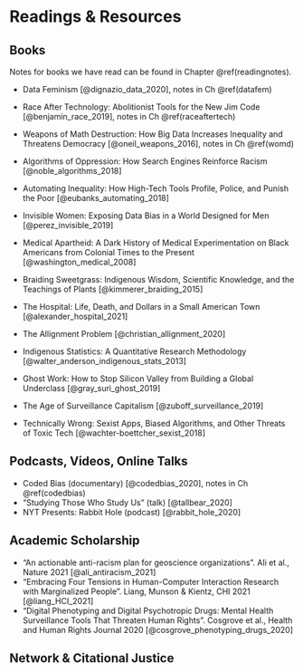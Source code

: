 # Readings & Resources {#resources}

## Books
Notes for books we have read can be found in Chapter \@ref(readingnotes).

- Data Feminism [@dignazio_data_2020], notes in Ch \@ref(datafem)
- Race After Technology: Abolitionist Tools for the New Jim Code [@benjamin_race_2019], notes in Ch \@ref(raceaftertech)
- Weapons of Math Destruction: How Big Data Increases Inequality and Threatens Democracy [@oneil_weapons_2016], notes in Ch \@ref(womd)

- Algorithms of Oppression: How Search Engines Reinforce Racism [@noble_algorithms_2018]
- Automating Inequality: How High-Tech Tools Profile, Police, and Punish the Poor [@eubanks_automating_2018]
- Invisible Women: Exposing Data Bias in a World Designed for Men [@perez_invisible_2019]
- Medical Apartheid: A Dark History of Medical Experimentation on Black Americans from Colonial Times to the Present [@washington_medical_2008]
- Braiding Sweetgrass: Indigenous Wisdom, Scientific Knowledge, and the Teachings of Plants [@kimmerer_braiding_2015]
- The Hospital: Life, Death, and Dollars in a Small American Town [@alexander_hospital_2021]
- The Allignment Problem [@christian_allignment_2020]
- Indigenous Statistics: A Quantitative Research Methodology [@walter_anderson_indigenous_stats_2013]
- Ghost Work: How to Stop Silicon Valley from Building a Global Underclass [@gray_suri_ghost_2019]
- The Age of Surveillance Capitalism [@zuboff_surveillance_2019]
- Technically Wrong: Sexist Apps, Biased Algorithms, and Other Threats of Toxic Tech [@wachter-boettcher_sexist_2018]

## Podcasts, Videos, Online Talks

- Coded Bias (documentary) [@codedbias_2020], notes in Ch \@ref(codedbias)
- "Studying Those Who Study Us" (talk) [@tallbear_2020]
- NYT Presents: Rabbit Hole (podcast) [@rabbit_hole_2020]

## Academic Scholarship

- "An actionable anti-racism plan for geoscience organizations". Ali et al., Nature 2021 [@ali_antiracism_2021]
- "Embracing Four Tensions in Human-Computer Interaction Research with Marginalized People". Liang, Munson & Kientz, CHI 2021 [@liang_HCI_2021]
- "Digital Phenotyping and Digital Psychotropic Drugs: Mental Health Surveillance Tools That Threaten Human Rights". Cosgrove et al., Health and Human Rights Journal 2020 [@cosgrove_phenotyping_drugs_2020]

## Network & Citational Justice

